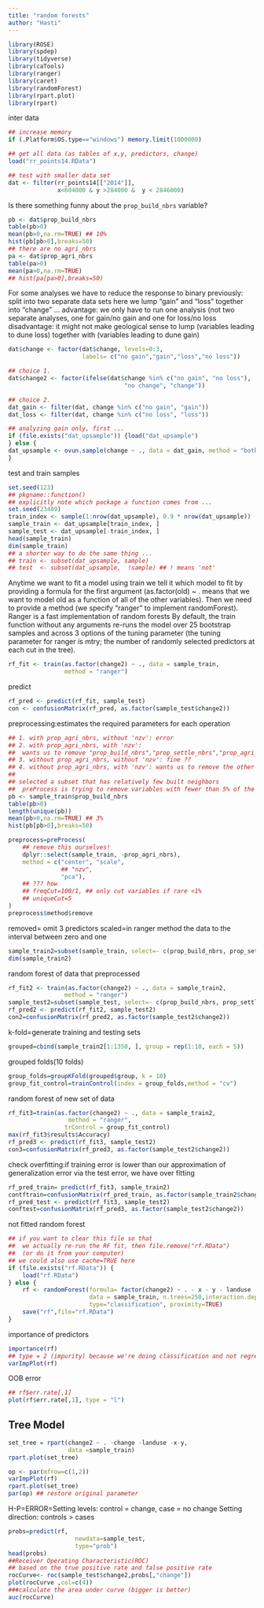 ```yaml
---
title: "random forests"
author: "Hasti"
---
```


```r
library(ROSE)
library(spdep)
library(tidyverse)
library(caTools)
library(ranger)
library(caret)
library(randomForest)
library(rpart.plot)
library(rpart)
```
inter data
```r
## increase memory
if (.Platform$OS.type=="windows") memory.limit(1000000)

## get all data (as tables of x,y, predictors, change)
load("rr_points14.RData")

## test with smaller data set
dat <- filter(rr_points14[["2014"]],
              x<604000 & y >284000 &  y < 2846000)
```
Is there something funny about the `prop_build_nbrs` variable?
```r
pb <- dat$prop_build_nbrs
table(pb>0)
mean(pb>0,na.rm=TRUE) ## 10%
hist(pb[pb>0],breaks=50)
## there are no agri_nbrs
pa <- dat$prop_agri_nbrs
table(pa>0)
mean(pa>0,na.rm=TRUE)
## hist(pa[pa>0],breaks=50)
```
For some analyses we have to reduce the response to binary
previously: split into two separate data sets
here we lump "gain" and "loss" together into "change" ...
advantage: we only have to run one analysis (not two separate analyses, one
for gain/no gain and one for loss/no loss
disadvantage: it might not make geological sense to lump (variables leading to dune loss)
together with (variables leading to dune gain)
```r
dat$change <- factor(dat$change, levels=0:3,
                     labels= c("no gain","gain","loss","no loss"))

## choice 1.
dat$change2 <- factor(ifelse(dat$change %in% c("no gain", "no loss"),
                                 "no change", "change"))

## choice 2.
dat_gain <- filter(dat, change %in% c("no gain", "gain")) 
dat_loss <- filter(dat, change %in% c("no loss", "loss"))

## analyzing gain only, first ...
if (file.exists("dat_upsample")) {load("dat_upsample")
} else {
dat_upsample <- ovun.sample(change ~ ., data = dat_gain, method = "both", N=1500)$data
}
```
test and train samples
```r
set.seed(123)
## pkgname::function()
## explicitly note which package a function comes from ...
set.seed(23489)
train_index <- sample(1:nrow(dat_upsample), 0.9 * nrow(dat_upsample))
sample_train <- dat_upsample[train_index, ]
sample_test <- dat_upsample[-train_index, ]
head(sample_train)
dim(sample_train)
## a shorter way to do the same thing ...
## train <- subset(dat_upsample, sample)
## test  <- subset(dat_upsample,  !sample) ## ! means 'not'
```
Anytime we want to fit a model using train we tell it which model to fit by providing a formula for the first argument (as.factor(old) ~ . means that we want to model old as a function of all of the other variables). Then we need to provide a method (we specify "ranger" to implement randomForest).
Ranger is a fast implementation of random forests 
By default, the train function without any arguments re-runs the model over 25 bootstrap samples and across 3 options of the tuning parameter (the tuning parameter for ranger is mtry; the number of randomly selected predictors at each cut in the tree).
```r
rf_fit <- train(as.factor(change2) ~ ., data = sample_train,
                method = "ranger")
```
predict
```r
rf_pred <- predict(rf_fit, sample_test)
con <- confusionMatrix(rf_pred, as.factor(sample_test$change2))
```
preprocessing:estimates the required parameters for each operation 
```r
## 1. with prop_agri_nbrs, without 'nzv': error
## 2. with prop_agri_nbrs, with 'nzv':
##  wants us to remove "prop_build_nbrs","prop_settle_nbrs","prop_agri_nbrs"
## 3. without prop_agri_nbrs, without 'nzv': fine ??
## 4. without prop_agri_nbrs, with 'nzv': wants us to remove the other two
##
## selected a subset that has relatively few built neighbors
##  preProcess is trying to remove variables with fewer than 5% of the minority
pb <- sample_train$prop_build_nbrs
table(pb>0)
length(unique(pb))
mean(pb>0,na.rm=TRUE) ## 3%
hist(pb[pb>0],breaks=50)

preprocess=preProcess(
    ## remove this ourselves!
    dplyr::select(sample_train, -prop_agri_nbrs),
    method = c("center", "scale",
               ## "nzv",
               "pca"),
    ## ??? how 
    ## freqCut=100/1, ## only cut variables if rare <1%
    ## uniqueCut=5
)
preprocess$method$remove

```
removed= omit 3 predictors
scaled=in ranger method the data to the interval between zero and one
```r
sample_train2=subset(sample_train, select=- c(prop_build_nbrs, prop_settle_nbrs, prop_agri_nbrs))
dim(sample_train2)
```
random forest of data that preprocessed
```r
rf_fit2 <- train(as.factor(change2) ~ ., data = sample_train2,
                method = "ranger")
sample_test2=subset(sample_test, select=- c(prop_build_nbrs, prop_settle_nbrs, prop_agri_nbrs))
rf_pred2 <- predict(rf_fit2, sample_test2)
con2=confusionMatrix(rf_pred2, as.factor(sample_test2$change2))
```
k-fold=generate training and testing sets
```r
grouped=cbind(sample_train2[1:1350, ], group = rep(1:10, each = 5))
```
grouped folds(10 folds)
```r
group_folds=groupKFold(grouped$group, k = 10)
group_fit_control=trainControl(index = group_folds,method = "cv")
```
random forest of new set of data
```r
rf_fit3=train(as.factor(change2) ~ ., data = sample_train2,
                 method = "ranger",
                trControl = group_fit_control)
max(rf_fit3$results$Accuracy)
rf_pred3 <- predict(rf_fit3, sample_test2)
con3=confusionMatrix(rf_pred3, as.factor(sample_test2$change2))
```
check overfitting:if training error is lower than our approximation of generalization error via the test error, we have over fitting
```r
rf_pred_train= predict(rf_fit3, sample_train2)
contftrain=confusionMatrix(rf_pred_train, as.factor(sample_train2$change2))
rf_pred_test <- predict(rf_fit3, sample_test2)
conftest=confusionMatrix(rf_pred3, as.factor(sample_test2$change2))
```
not fitted random forest
```r
## if you want to clear this file so that
##  we actually re-run the RF fit, then file.remove("rf.RData")
##  (or do it from your computer)
## we could also use cache=TRUE here
if (file.exists("rf.RData")) {
    load("rf.RData")
} else {
    rf <- randomForest(formula= factor(change2) ~ . - x - y - landuse - change,
                       data = sample_train, n.trees=250,interaction.depth=7, do.trace=1,
                       type="classification", proximity=TRUE)
    save("rf",file="rf.RData")
}
```
importance of predictors
```r
importance(rf)
## type = 2 (impurity) because we're doing classification and not regression
varImpPlot(rf)
```

OOB error
```r
## rf$err.rate[,1]
plot(rf$err.rate[,1], type = "l")
```

## Tree Model

```r
set_tree = rpart(change2 ~ . -change -landuse -x-y,
                 data =sample_train)
rpart.plot(set_tree)
```

```r
op <- par(mfrow=c(1,2))
varImpPlot(rf)
rpart.plot(set_tree)
par(op) ## restore original parameter
```
H-P=ERROR=Setting levels: control = change, case = no change
Setting direction: controls > cases
```r
probs=predict(rf,
                   newdata=sample_test,
                   type="prob")
head(probs)
##Receiver Operating Characteristic(ROC)
## based on the true positive rate and false positive rate
rocCurve<- roc(sample_test$change2,probs[,"change"])
plot(rocCurve ,col=c(4))
###calculate the area under curve (bigger is better)
auc(rocCurve)
```

